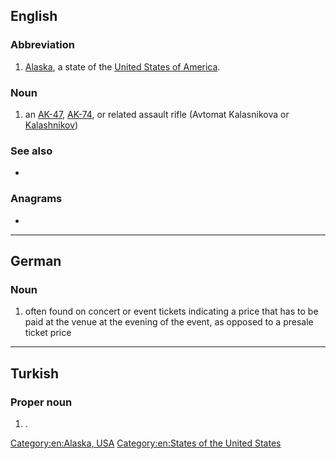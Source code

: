 {{also|Appendix:Variations of "ak"}}
==English==
{{wikipedia}}

===Abbreviation===
{{rfc-header|en|Abbreviation}}
{{head|en|abbreviation}}

# {{lb|en|US}} [[Alaska]], a state of the [[United States of America]].

===Noun===
{{en-noun}}

# an [[AK-47]], [[AK-74]], or related assault rifle (Avtomat Kalasnikova or [[Kalashnikov]])

===See also===
* {{l|en|AR}}

===Anagrams===
* {{anagrams|en|a=ak|KA|ka|ka-}}

[[Category:en:Alaska, USA]]
[[Category:en:States of the United States]]

----

==German==

===Noun===
{{head|de|noun}}

# {{abbr of|de|[[Abendkasse]]|dot=,}} often found on concert or event tickets indicating a price that has to be paid at the venue at the evening of the event, as opposed to a presale ticket price

----

==Turkish==

===Proper noun===
{{head|tr|proper noun}}

# {{initialism of|tr|Avrupa Konseyi|nodot=1}} {{gloss|Council of Europe}}.